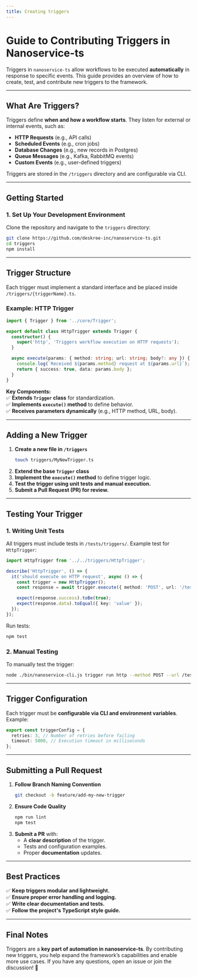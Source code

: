 ```yaml
---
title: Creating triggers
---
```


# **Guide to Contributing Triggers in Nanoservice-ts**

Triggers in `nanoservice-ts` allow workflows to be executed **automatically** in response to specific events. This guide provides an overview of how to create, test, and contribute new triggers to the framework.

---

## **What Are Triggers?**  
Triggers define **when and how a workflow starts**. They listen for external or internal events, such as:  
- **HTTP Requests** (e.g., API calls)  
- **Scheduled Events** (e.g., cron jobs)  
- **Database Changes** (e.g., new records in Postgres)  
- **Queue Messages** (e.g., Kafka, RabbitMQ events)  
- **Custom Events** (e.g., user-defined triggers)  

Triggers are stored in the `/triggers` directory and are configurable via CLI.

---

## **Getting Started**  
### **1. Set Up Your Development Environment**  
Clone the repository and navigate to the `triggers` directory:  
```bash
git clone https://github.com/deskree-inc/nanoservice-ts.git
cd triggers
npm install
```

---

## **Trigger Structure**  
Each trigger must implement a standard interface and be placed inside `/triggers/{triggerName}.ts`.  

### **Example: HTTP Trigger**
```typescript
import { Trigger } from '../core/Trigger';

export default class HttpTrigger extends Trigger {
  constructor() {
    super('http', 'Triggers workflow execution on HTTP requests');
  }

  async execute(params: { method: string; url: string; body?: any }) {
    console.log(`Received ${params.method} request at ${params.url}`);
    return { success: true, data: params.body };
  }
}
```
**Key Components:**  
✅ **Extends `Trigger` class** for standardization.  
✅ **Implements `execute()` method** to define behavior.  
✅ **Receives parameters dynamically** (e.g., HTTP method, URL, body).  

---

## **Adding a New Trigger**
1. **Create a new file in `/triggers`**  
   ```bash
   touch triggers/MyNewTrigger.ts
   ```
2. **Extend the base `Trigger` class**  
3. **Implement the `execute()` method** to define trigger logic.  
4. **Test the trigger using unit tests and manual execution.**  
5. **Submit a Pull Request (PR) for review.**  

---

## **Testing Your Trigger**
### **1. Writing Unit Tests**
All triggers must include tests in `/tests/triggers/`. Example test for `HttpTrigger`:  
```typescript
import HttpTrigger from '../../triggers/HttpTrigger';

describe('HttpTrigger', () => {
  it('should execute on HTTP request', async () => {
    const trigger = new HttpTrigger();
    const response = await trigger.execute({ method: 'POST', url: '/test', body: { key: 'value' } });

    expect(response.success).toBe(true);
    expect(response.data).toEqual({ key: 'value' });
  });
});
```
Run tests:  
```bash
npm test
```

### **2. Manual Testing**
To manually test the trigger:  
```bash
node ./bin/nanoservice-cli.js trigger run http --method POST --url /test --body '{"key": "value"}'
```

---

## **Trigger Configuration**
Each trigger must be **configurable via CLI and environment variables**. Example:
```typescript
export const triggerConfig = {
  retries: 3, // Number of retries before failing
  timeout: 5000, // Execution timeout in milliseconds
};
```

---

## **Submitting a Pull Request**
1. **Follow Branch Naming Convention**  
   ```bash
   git checkout -b feature/add-my-new-trigger
   ```
2. **Ensure Code Quality**  
   ```bash
   npm run lint
   npm test
   ```
3. **Submit a PR** with:  
   - A **clear description** of the trigger.  
   - Tests and configuration examples.  
   - Proper **documentation** updates.  

---

## **Best Practices**
✅ **Keep triggers modular and lightweight.**  
✅ **Ensure proper error handling and logging.**  
✅ **Write clear documentation and tests.**  
✅ **Follow the project's TypeScript style guide.**  

---

## **Final Notes**
Triggers are a **key part of automation in nanoservice-ts**. By contributing new triggers, you help expand the framework’s capabilities and enable more use cases. If you have any questions, open an issue or join the discussion! 🚀  
```